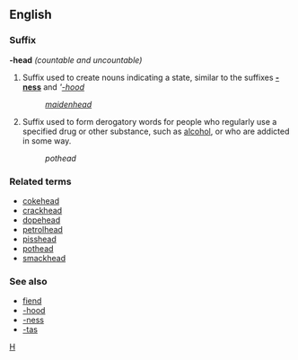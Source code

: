 ==English==
===Suffix===
'''-head''' ''(countable and uncountable)''

# Suffix used to create nouns indicating a state, similar to the suffixes '''[[-ness]]''' and '''[[-hood]]''
#: ''[[maidenhead]]''
# Suffix used to form derogatory words for people who regularly use a specified drug or other substance, such as [[alcohol]], or who are addicted in some way.
#:''pothead''

===Related terms===
*[[cokehead]]
*[[crackhead]]
*[[dopehead]]
*[[petrolhead]]
*[[pisshead]]
*[[pothead]]
*[[smackhead]]

===See also===
*[[fiend]]
*[[-hood]]
*[[-ness]]
*[[-tas]]
[[Category:English suffixes|H]]